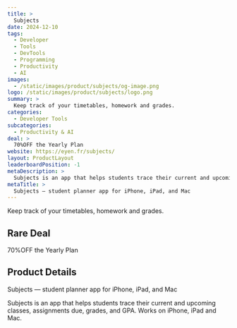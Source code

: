 ```yaml
---
title: >
  Subjects
date: 2024-12-10
tags:
  - Developer
  - Tools
  - DevTools
  - Programming
  - Productivity
  - AI
images:
  - /static/images/product/subjects/og-image.png
logo: /static/images/product/subjects/logo.png
summary: >
  Keep track of your timetables, homework and grades.
categories:
  - Developer Tools
subcategories:
  - Productivity & AI
deal: >
  70%OFF the Yearly Plan
website: https://eyen.fr/subjects/
layout: ProductLayout
leaderboardPosition: -1
metaDescription: >
  Subjects is an app that helps students trace their current and upcoming classes, assignments due, grades, and GPA. Works on iPhone, iPad and Mac.
metaTitle: >
  Subjects — student planner app for iPhone, iPad, and Mac
---
```

Keep track of your timetables, homework and grades.

## Rare Deal

70%OFF the Yearly Plan

## Product Details

Subjects — student planner app for iPhone, iPad, and Mac

Subjects is an app that helps students trace their current and upcoming classes, assignments due, grades, and GPA. Works on iPhone, iPad and Mac.
